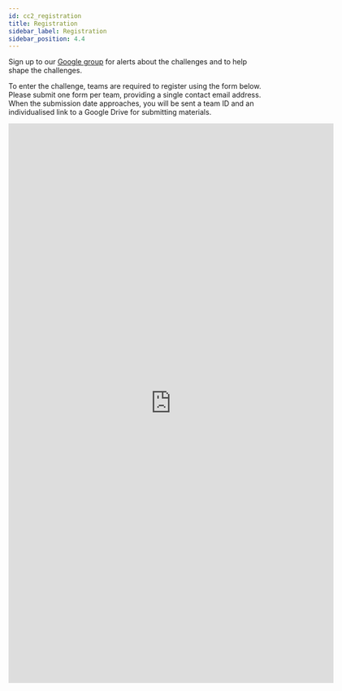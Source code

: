 ```yaml
---
id: cc2_registration
title: Registration
sidebar_label: Registration
sidebar_position: 4.4
---
```


Sign up to our [Google group](https://groups.google.com/g/cadenza-challenge) for alerts about the challenges and to help shape the challenges.


To enter the challenge, teams are required to register using the form below. Please submit one form per team, providing a single contact email address.
When the submission date approaches, you will be sent a team ID and an individualised link to a Google Drive for submitting materials.

<iframe src="https://docs.google.com/forms/d/e/1FAIpQLSd0hFVkQoOdqZNNxEtiQPYoSBGLoWWLvzu2jFDbMlACURIE-Q/viewform?embedded=true" width="640" height="1100" frameborder="0" marginheight="0" marginwidth="0">Loading…</iframe>
